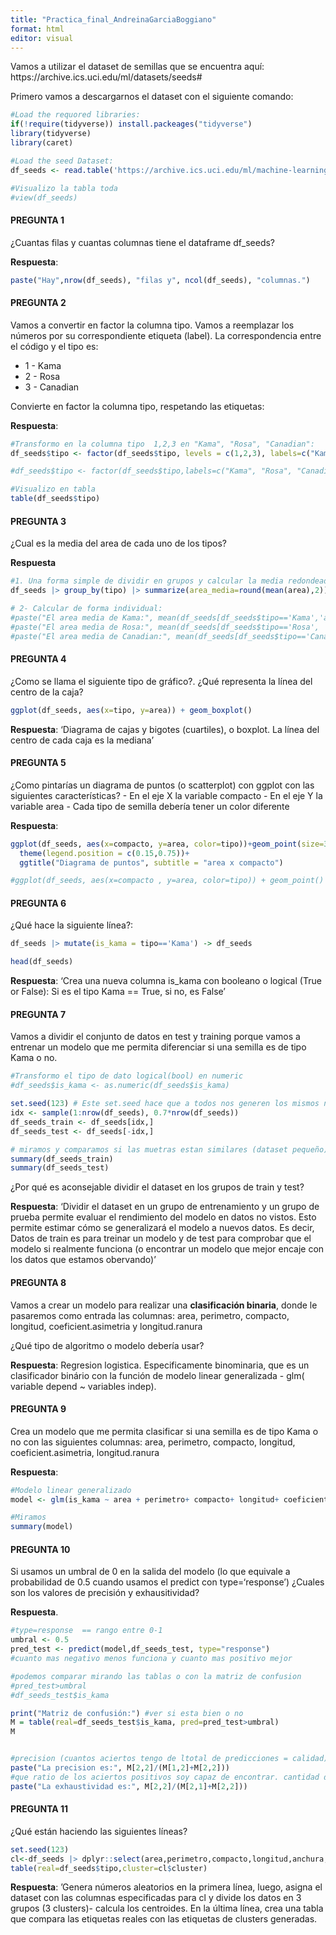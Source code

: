 ```yaml
---
title: "Practica_final_AndreinaGarciaBoggiano"
format: html
editor: visual
---
```


Vamos a utilizar el dataset de semillas que se encuentra aquí: https://archive.ics.uci.edu/ml/datasets/seeds#

Primero vamos a descargarnos el dataset con el siguiente comando:

```r
#Load the requored libraries:
if(!require(tidyverse)) install.packeages("tidyverse")
library(tidyverse)
library(caret)

#Load the seed Dataset:
df_seeds <- read.table('https://archive.ics.uci.edu/ml/machine-learning-databases/00236/seeds_dataset.txt', col.names =c('area','perimetro','compacto','longitud','anchura','coeficient.asimetria','longitud.ranura','tipo'))

#Visualizo la tabla toda
#view(df_seeds)
```

#### PREGUNTA 1

¿Cuantas filas y cuantas columnas tiene el dataframe df_seeds?

**Respuesta**:

```r
paste("Hay",nrow(df_seeds), "filas y", ncol(df_seeds), "columnas.")
```

#### PREGUNTA 2

Vamos a convertir en factor la columna tipo. Vamos a reemplazar los números por su correspondiente etiqueta (label). La correspondencia entre el código y el tipo es:

-   1 - Kama
-   2 - Rosa
-   3 - Canadian

Convierte en factor la columna tipo, respetando las etiquetas:

**Respuesta**:

```r
#Transformo en la columna tipo  1,2,3 en "Kama", "Rosa", "Canadian":
df_seeds$tipo <- factor(df_seeds$tipo, levels = c(1,2,3), labels=c("Kama", "Rosa", "Canadian"))

#df_seeds$tipo <- factor(df_seeds$tipo,labels=c("Kama", "Rosa", "Canadian"))

#Visualizo en tabla
table(df_seeds$tipo)
```

#### PREGUNTA 3

¿Cual es la media del area de cada uno de los tipos?

**Respuesta**

```r
#1. Una forma simple de dividir en grupos y calcular la media redondeado de cada uno:
df_seeds |> group_by(tipo) |> summarize(area_media=round(mean(area),2))

# 2- Calcular de forma individual:
#paste("El area media de Kama:", mean(df_seeds[df_seeds$tipo=='Kama','area']))
#paste("El area media de Rosa:", mean(df_seeds[df_seeds$tipo=='Rosa', 'area']))
#paste("El area media de Canadian:", mean(df_seeds[df_seeds$tipo=='Canadian', 'area']))
```

#### PREGUNTA 4

¿Como se llama el siguiente tipo de gráfico?. ¿Qué representa la línea del centro de la caja?

```r
ggplot(df_seeds, aes(x=tipo, y=area)) + geom_boxplot()

```

**Respuesta**: 'Diagrama de cajas y bigotes (cuartiles), o boxplot. La línea del centro de cada caja es la mediana'

#### PREGUNTA 5

¿Como pintarías un diagrama de puntos (o scatterplot) con ggplot con las siguientes características? - En el eje X la variable compacto - En el eje Y la variable area - Cada tipo de semilla debería tener un color diferente

**Respuesta**:

```r
ggplot(df_seeds, aes(x=compacto, y=area, color=tipo))+geom_point(size=3)+
  theme(legend.position = c(0.15,0.75))+
  ggtitle("Diagrama de puntos", subtitle = "area x compacto")

#ggplot(df_seeds, aes(x=compacto , y=area, color=tipo)) + geom_point()


```

#### PREGUNTA 6

¿Qué hace la siguiente línea?:

```r

df_seeds |> mutate(is_kama = tipo=='Kama') -> df_seeds

head(df_seeds)

```

**Respuesta**: 'Crea una nueva columna is_kama con booleano o logical (True or False): Si es el tipo Kama == True, si no, es False'

#### PREGUNTA 7

Vamos a dividir el conjunto de datos en test y training porque vamos a entrenar un modelo que me permita diferenciar si una semilla es de tipo Kama o no.

```r
#Transformo el tipo de dato logical(bool) en numeric 
#df_seeds$is_kama <- as.numeric(df_seeds$is_kama)

set.seed(123) # Este set.seed hace que a todos nos generen los mismos número aleatorios
idx <- sample(1:nrow(df_seeds), 0.7*nrow(df_seeds))
df_seeds_train <- df_seeds[idx,]
df_seeds_test <- df_seeds[-idx,]

# miramos y comparamos si las muetras estan similares (dataset pequeño)
summary(df_seeds_train)
summary(df_seeds_test)

```

¿Por qué es aconsejable dividir el dataset en los grupos de train y test?

**Respuesta**: 'Dividir el dataset en un grupo de entrenamiento y un grupo de prueba permite evaluar el rendimiento del modelo en datos no vistos. Esto permite estimar cómo se generalizará el modelo a nuevos datos. Es decir, Datos de train es para treinar un modelo y de test para comprobar que el modelo si realmente funciona (o encontrar un modelo que mejor encaje con los datos que estamos obervando)'

#### PREGUNTA 8

Vamos a crear un modelo para realizar una **clasificación binaria**, donde le pasaremos como entrada las columnas: area, perimetro, compacto, longitud, coeficient.asimetria y longitud.ranura

¿Qué tipo de algoritmo o modelo debería usar?

**Respuesta**: Regresion logistica. Especificamente binominaria, que es un clasificador binário con la función de modelo linear generalizada - glm( variable depend \~ variables indep).

#### PREGUNTA 9

Crea un modelo que me permita clasificar si una semilla es de tipo Kama o no con las siguientes columnas: area, perimetro, compacto, longitud, coeficient.asimetria, longitud.ranura

**Respuesta**:

```r
#Modelo linear generalizado
model <- glm(is_kama ~ area + perimetro+ compacto+ longitud+ coeficient.asimetria+ longitud.ranura, family = binomial(link='logit'), data = df_seeds_train)

#Miramos
summary(model)
```

#### PREGUNTA 10

Si usamos un umbral de 0 en la salida del modelo (lo que equivale a probabilidad de 0.5 cuando usamos el predict con type='response') ¿Cuales son los valores de precisión y exhausitividad?

**Respuesta**.

```r
#type=response  == rango entre 0-1
umbral <- 0.5
pred_test <- predict(model,df_seeds_test, type="response") 
#cuanto mas negativo menos funciona y cuanto mas positivo mejor

#podemos comparar mirando las tablas o con la matriz de confusion
#pred_test>umbral
#df_seeds_test$is_kama

print("Matriz de confusión:") #ver si esta bien o no
M = table(real=df_seeds_test$is_kama, pred=pred_test>umbral)
M


#precision (cuantos aciertos tengo de ltotal de predicciones = calidad)
paste("La precision es:", M[2,2]/(M[1,2]+M[2,2]))
#que ratio de los aciertos positivos soy capaz de encontrar. cantidad de encuentros (recall)
paste("La exhaustividad es:", M[2,2]/(M[2,1]+M[2,2])) 


```

#### PREGUNTA 11

¿Qué están haciendo las siguientes líneas?

```r

set.seed(123)
cl<-df_seeds |> dplyr::select(area,perimetro,compacto,longitud,anchura,coeficient.asimetria,longitud.ranura) |> kmeans(3)
table(real=df_seeds$tipo,cluster=cl$cluster)

```

**Respuesta**: 'Genera números aleatorios en la primera línea, luego, asigna el dataset con las columnas especificadas para cl y divide los datos en 3 grupos (3 clusters)- calcula los centroides. En la última línea, crea una tabla que compara las etiquetas reales con las etiquetas de clusters generadas.
